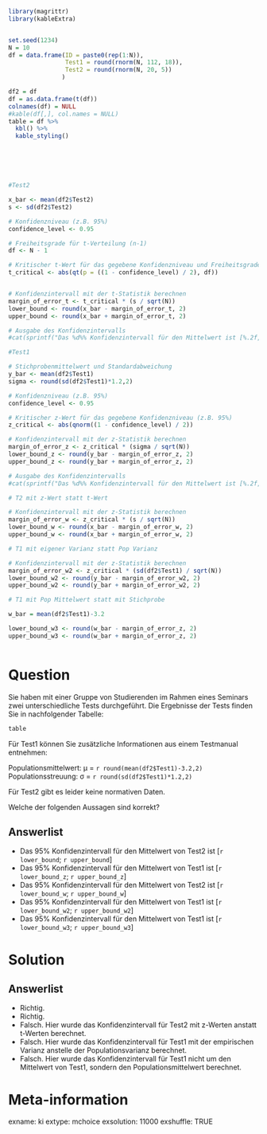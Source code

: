 ```r

library(magrittr)
library(kableExtra)


set.seed(1234)
N = 10
df = data.frame(ID = paste0(rep(1:N)),
                Test1 = round(rnorm(N, 112, 18)),
                Test2 = round(rnorm(N, 20, 5))
               )

df2 = df
df = as.data.frame(t(df))
colnames(df) = NULL
#kable(df[,], col.names = NULL)
table = df %>%
  kbl() %>%
  kable_styling()







```

```r
#Test2

x_bar <- mean(df2$Test2)
s <- sd(df2$Test2)

# Konfidenzniveau (z.B. 95%)
confidence_level <- 0.95

# Freiheitsgrade für t-Verteilung (n-1)
df <- N - 1

# Kritischer t-Wert für das gegebene Konfidenzniveau und Freiheitsgrade
t_critical <- abs(qt(p = ((1 - confidence_level) / 2), df))


# Konfidenzintervall mit der t-Statistik berechnen
margin_of_error_t <- t_critical * (s / sqrt(N))
lower_bound <- round(x_bar - margin_of_error_t, 2)
upper_bound <- round(x_bar + margin_of_error_t, 2)

# Ausgabe des Konfidenzintervalls
#cat(sprintf("Das %d%% Konfidenzintervall für den Mittelwert ist [%.2f, %.2f]\n", confidence_level * 100, lower_bound, upper_bound))


```

```r
#Test1

# Stichprobenmittelwert und Standardabweichung
y_bar <- mean(df2$Test1)
sigma <- round(sd(df2$Test1)*1.2,2)

# Konfidenzniveau (z.B. 95%)
confidence_level <- 0.95

# Kritischer z-Wert für das gegebene Konfidenzniveau (z.B. 95%)
z_critical <- abs(qnorm((1 - confidence_level) / 2))

# Konfidenzintervall mit der z-Statistik berechnen
margin_of_error_z <- z_critical * (sigma / sqrt(N))
lower_bound_z <- round(y_bar - margin_of_error_z, 2)
upper_bound_z <- round(y_bar + margin_of_error_z, 2)

# Ausgabe des Konfidenzintervalls
#cat(sprintf("Das %d%% Konfidenzintervall für den Mittelwert ist [%.2f, %.2f]\n", confidence_level * 100, lower_bound_z, upper_bound_z))

```

```r
# T2 mit z-Wert statt t-Wert

# Konfidenzintervall mit der z-Statistik berechnen
margin_of_error_w <- z_critical * (s / sqrt(N))
lower_bound_w <- round(x_bar - margin_of_error_w, 2)
upper_bound_w <- round(x_bar + margin_of_error_w, 2)

# T1 mit eigener Varianz statt Pop Varianz

# Konfidenzintervall mit der z-Statistik berechnen
margin_of_error_w2 <- z_critical * (sd(df2$Test1) / sqrt(N))
lower_bound_w2 <- round(y_bar - margin_of_error_w2, 2)
upper_bound_w2 <- round(y_bar + margin_of_error_w2, 2)

# T1 mit Pop Mittelwert statt mit Stichprobe

w_bar = mean(df2$Test1)-3.2

lower_bound_w3 <- round(w_bar - margin_of_error_z, 2)
upper_bound_w3 <- round(w_bar + margin_of_error_z, 2)



```





Question 
======== 

Sie haben mit einer Gruppe von Studierenden im Rahmen eines Seminars zwei unterschiedliche Tests durchgeführt. Die Ergebnisse der Tests finden Sie in nachfolgender Tabelle:

```r
table
```

Für Test1 können Sie zusätzliche Informationen aus einem Testmanual entnehmen: 

Populationsmittelwert: μ = `r round(mean(df2$Test1)-3.2,2)`
Populationsstreuung: σ = `r round(sd(df2$Test1)*1.2,2)`

Für Test2 gibt es leider keine normativen Daten. 

Welche der folgenden Aussagen sind korrekt? 

Answerlist
----------

* Das 95% Konfidenzintervall für den Mittelwert von Test2 ist [`r lower_bound`; `r upper_bound`]
* Das 95% Konfidenzintervall für den Mittelwert von Test1 ist [`r lower_bound_z`; `r upper_bound_z`]
* Das 95% Konfidenzintervall für den Mittelwert von Test2 ist [`r lower_bound_w`; `r upper_bound_w`]
* Das 95% Konfidenzintervall für den Mittelwert von Test1 ist [`r lower_bound_w2`; `r upper_bound_w2`] 
* Das 95% Konfidenzintervall für den Mittelwert von Test1 ist [`r lower_bound_w3`; `r upper_bound_w3`] 

Solution
========

Answerlist
----------

* Richtig.
* Richtig.
* Falsch. Hier wurde das Konfidenzintervall für Test2 mit z-Werten anstatt t-Werten berechnet.
* Falsch. Hier wurde das Konfidenzintervall für Test1 mit der empirischen Varianz anstelle der Populationsvarianz berechnet.
* Falsch. Hier wurde das Konfidenzintervall für Test1 nicht um den Mittelwert von Test1, sondern den Populationsmittelwert berechnet.

Meta-information
================
exname: ki
extype: mchoice 
exsolution: 11000
exshuffle: TRUE
